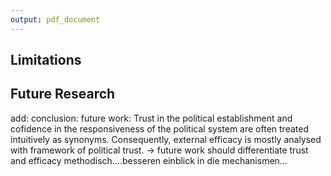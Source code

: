 ```yaml
---
output: pdf_document
---
```


## Limitations

## Future Research


add: conclusion: future work:
Trust in the political establishment and cofidence in the responsiveness of the political system are often treated intuitively as synonyms. Consequently, external efficacy is mostly analysed with framework of political trust. -> future work should differentiate trust and efficacy methodisch....besseren einblick in die mechanismen...


